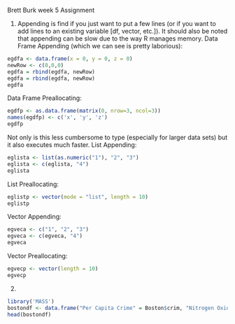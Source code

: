 Brett Burk
week 5 Assignment

1. Appending is find if you just want to put a few lines (or if you want to add lines to an existing variable [df, vector, etc.]). It should also be noted that appending can be slow due to the way R manages memory.
Data Frame Appending (which we can see is pretty laborious):
```r
egdfa <- data.frame(x = 0, y = 0, z = 0)
newRow <- c(0,0,0)
egdfa = rbind(egdfa, newRow)
egdfa = rbind(egdfa, newRow)
egdfa
```
Data Frame Preallocating:
```r
egdfp <- as.data.frame(matrix(0, nrow=3, ncol=3))
names(egdfp) <- c('x', 'y', 'z')
egdfp
```
Not only is this less cumbersome to type (especially for larger data sets) but it also executes much faster.
List Appending:
```r
eglista <- list(as.numeric("1"), "2", "3")
eglista <- c(eglista, "4")
eglista
```
List Preallocating:
```r
eglistp <- vector(mode = "list", length = 10)
eglistp
```
Vector Appending:
```r
egveca <- c("1", "2", "3")
egveca <- c(egveca, "4")
egveca
```
Vector Preallocating:
```r
egvecp <- vector(length = 10)
egvecp
```
2.
```r
library('MASS')
bostondf <- data.frame("Per Capita Crime" = Boston$crim, "Nitrogen Oxides PPM" = Boston$nox, "Property Tax per $10k" = Boston$tax)
head(bostondf)
```
